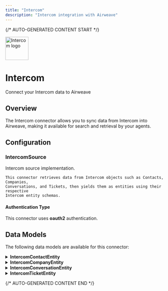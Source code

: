 ```yaml
---
title: "Intercom"
description: "Intercom integration with Airweave"
---
```


{/* AUTO-GENERATED CONTENT START */}

<div className="connector-header">
  <img src="icon.svg" alt="Intercom logo" width="72" height="72" className="connector-icon" />
  <div className="connector-info">
    <h1>Intercom</h1>
    <p>Connect your Intercom data to Airweave</p>
  </div>
</div>

## Overview

The Intercom connector allows you to sync data from Intercom into Airweave, making it available for search and retrieval by your agents.

## Configuration


### IntercomSource

Intercom source implementation.

    This connector retrieves data from Intercom objects such as Contacts, Companies,
    Conversations, and Tickets, then yields them as entities using their respective
    Intercom entity schemas.


#### Authentication Type

This connector uses **oauth2** authentication.


## Data Models

The following data models are available for this connector:


<details>
<summary><strong>IntercomContactEntity</strong></summary>

Schema for Intercom contact entities.


</details>

<details>
<summary><strong>IntercomCompanyEntity</strong></summary>

Schema for Intercom company entities.


</details>

<details>
<summary><strong>IntercomConversationEntity</strong></summary>

Schema for Intercom conversation entities.


</details>

<details>
<summary><strong>IntercomTicketEntity</strong></summary>

Schema for Intercom ticket entities.


</details>


{/* AUTO-GENERATED CONTENT END */}
